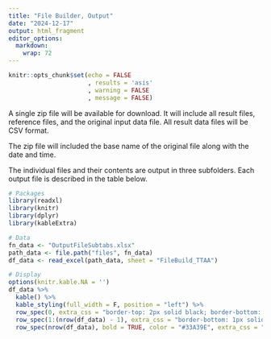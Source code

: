 ```yaml
---
title: "File Builder, Output"
date: "2024-12-17"
output: html_fragment
editor_options: 
  markdown: 
    wrap: 72
---
```


```r
knitr::opts_chunk$set(echo = FALSE
                      , results = 'asis'
                      , warning = FALSE
                      , message = FALSE)
```

A single zip file will be available for download. It will include all
result files, reference files, and the original input data file. All
result data files will be CSV format.

The zip file will included the base name of the original file along with
the date and time.

The individual files and their contents are output in three subfolders.
Each output file is described in the table below.

```r
# Packages
library(readxl)
library(knitr)
library(dplyr)
library(kableExtra)

# Data
fn_data <- "OutputFileSubtabs.xlsx"
path_data <- file.path("files", fn_data)
df_data <- read_excel(path_data, sheet = "FileBuild_TTAA")

# Display
options(knitr.kable.NA = '')
df_data %>%
  kable() %>%
  kable_styling(full_width = F, position = "left") %>%
  row_spec(0, extra_css = "border-top: 2px solid black; border-bottom: 1px solid black;") %>%
  row_spec(1:(nrow(df_data) - 1), extra_css = "border-bottom: 1px solid black;") %>%
  row_spec(nrow(df_data), bold = TRUE, color = "#33A39E", extra_css = "border-bottom: 2px solid black;")
```
